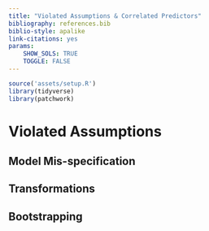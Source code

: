 ```yaml
---
title: "Violated Assumptions & Correlated Predictors"
bibliography: references.bib
biblio-style: apalike
link-citations: yes
params: 
    SHOW_SOLS: TRUE
    TOGGLE: FALSE
---
```


```r
source('assets/setup.R')
library(tidyverse)
library(patchwork)
```


# Violated Assumptions

## Model Mis-specification

## Transformations

## Bootstrapping



<div class="tocify-extend-page" data-unique="tocify-extend-page" style="height: 0;"></div>
